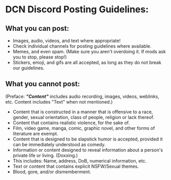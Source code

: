 # DCN Discord Posting Guidelines:
## What you can post:
- Images, audio, videos, and text where appropriate!
 - Check individual channels for posting guidelines where available.
- Memes, and even spam.  (Make sure you aren't overdoing it.  If mods ask you to stop, please stop!)
- Stickers, emoji, and gifs are all accepted, as long as they do not break our guidelines.

## What you cannot post:
(Preface: ***"Content"*** includes audio recording, images, videos, weblinks, etc.  Content includes "Text" when not mentioned.)
- Content that is constructed in a manner that is offensive to a race, gender, sexual orientation, class of people, religion or lack thereof.
- Content that contains realistic violence, for the sake of.
 - Film, video game, manga, comic, graphic novel, and other forms of literature are exempt.
 - Content that is designed to be slapstick humor is accepted, provided it can be immediately understood as comedy.
- Information or content designed to reveal information about a person's private life or living.  (Doxxing.)
 - This includes: Name, address, DoB, numerical information, etc.
- Text or content that contains explicit NSFW/Sexual themes.
- Blood, gore, and/or dismemberment.
